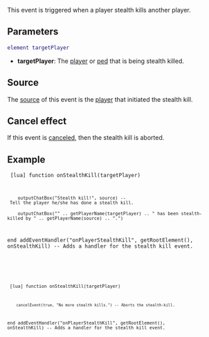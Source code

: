 
{{Server event}}
This event is triggered when a player stealth kills another player.

==Parameters==
<syntaxhighlight lang="lua">
element targetPlayer
</syntaxhighlight> 

*'''targetPlayer''': The [[/player.md|player]] or [[/ped.md|ped]] that is being stealth killed.

<!-- Add the event's source in the section below -->
==Source==
The [[/event_system#Event_source.md|source]] of this event is the [[/player.md|player]] that initiated the stealth kill.

==Cancel effect==
If this event is [[/Event_system#Canceling.md|canceled]], then the stealth kill is aborted.

==Example== 
<section name="Server" class="server" show="true">

<code>
[lua]
function onStealthKill(targetPlayer)
     outputChatBox("Stealth kill!", source) -- Tell the player he/she has done a stealth kill.
     outputChatBox("" .. getPlayerName(targetPlayer) .. " has been stealth-killed by " .. getPlayerName(source) .. ".")
end
addEventHandler("onPlayerStealthKill", getRootElement(), onStealthKill) -- Adds a handler for the stealth kill event.
</syntaxhighlight>
</section>


<section name="Server" class="server" show="true">

<code>
[lua]
function onStealthKill(targetPlayer)
     cancelEvent(true, "No more stealth kills.") -- Aborts the stealth-kill.
end
addEventHandler("onPlayerStealthKill", getRootElement(), onStealthKill) -- Adds a handler for the stealth kill event.
</syntaxhighlight>
</section>


{{See also/Server event|Player events}}